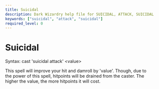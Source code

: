 ```yaml
---
title: Suicidal
description: Dark Wizardry help file for SUICIDAL, ATTACK, SUICIDAL
keywords: ["suicidal", "attack", "suicidal"]
required_level: 0
---
```


# Suicidal

Syntax: cast 'suicidal attack' \<value\>  

This spell will improve your hit and damroll by 'value'.  Though, due to  
the power of this spell, hitpoints will be drained from the caster.  The  
higher the value, the more hitpoints it will cost.